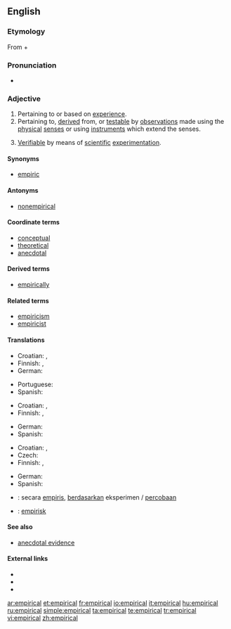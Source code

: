 ==English==

===Etymology===
From {{term|empiric}} + {{term|-al}}

===Pronunciation===
* {{audio|en-us-empirical.ogg|Audio (US)}}

===Adjective===
{{en-adj|-}}

# Pertaining to or based on [[experience]].
# Pertaining to, [[derive]]d from, or [[testable]] by [[observations]] made using the [[physical]] [[senses]] or using [[instruments]] which extend the senses.
# {{context|philosophy of science}} [[verifiable|Verifiable]] by means of [[scientific]] [[experimentation]].

====Synonyms====
* [[empiric]]

====Antonyms====
* [[nonempirical]]

====Coordinate terms====
* [[conceptual]]
* [[theoretical]]
* [[anecdotal]]

====Derived terms====
* [[empirically]]

====Related terms====
* [[empiricism]]
* [[empiricist]]

====Translations====
{{trans-top|pertaining to or based on experience}}
* Croatian: {{t-|hr|empirijski|alt=empìrījskī}}, {{t-|hr|iskustven|alt=iskùstven}}
* Finnish: {{t-|fi|kokeellinen}}, {{t-|fi|empiirinen}}
* German: {{t+|de|empirisch}}
{{trans-mid}}
* Portuguese: {{t+|pt|empírico}}
* Spanish: {{t-|es|empírico}}
{{trans-bottom}}

{{trans-top|pertaining to, derived from, or testable by observations}}
* Croatian: {{t-|hr|empirijski|alt=empìrījskī}}, {{t-|hr|iskustven|alt=iskùstven}}
* Finnish: {{t-|fi|kokeellinen}}, {{t-|fi|empiirinen}}
{{trans-mid}}
* German: {{t+|de|empirisch}}
* Spanish: {{t-|es|empírico}}
{{trans-bottom}}

{{trans-top|verifiable by means of scientific experimentation}}
* Croatian: {{t-|hr|empirijski|alt=empìrījskī}}, {{t-|hr|iskustven|alt=iskùstven}}
* Czech: {{t-|cs|empirický|m}}
* Finnish: {{t-|fi|kokeellinen}}, {{t-|fi|empiirinen}}
{{trans-mid}}
* German: {{t+|de|empirisch}}
* Spanish: {{t-|es|empírico}}
{{trans-bottom}}

{{checktrans-top}}
* {{ttbc|Indonesian}}: secara [[empiris]], [[dasar|berdasarkan]] eksperimen / [[coba|percobaan]]
* {{ttbc|Swedish}}: [[empirisk]]
{{checktrans-bottom}}

====See also====
* [[anecdotal evidence]]

====External links====
* {{R:Webster 1913}}
* {{R:Century 1911}}
* {{R:OneLook}}

[[ar:empirical]]
[[et:empirical]]
[[fr:empirical]]
[[io:empirical]]
[[it:empirical]]
[[hu:empirical]]
[[ru:empirical]]
[[simple:empirical]]
[[ta:empirical]]
[[te:empirical]]
[[tr:empirical]]
[[vi:empirical]]
[[zh:empirical]]